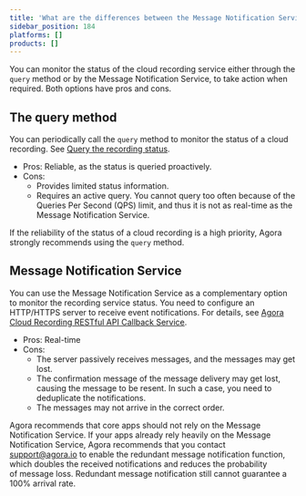 ```yaml
---
title: 'What are the differences between the Message Notification Service and the query Method?'
sidebar_position: 184
platforms: []
products: []
---
```



You can monitor the status of the cloud recording service either through the `query` method or by the Message Notification Service, to take action when required. Both options have pros and cons.

## The query method

You can periodically call the `query` method to monitor the status of a cloud recording. See [Query the recording status](/en/cloud-recording/reference/restful-api/#query).

- Pros: Reliable, as the status is queried proactively.
- Cons:
  - Provides limited status information.
  - Requires an active query. You cannot query too often because of the Queries Per Second (QPS) limit, and thus it is not as real-time as the Message Notification Service.

If the reliability of the status of a cloud recording is a high priority, Agora strongly recommends using the `query` method.

## Message Notification Service

You can use the Message Notification Service as a complementary option to monitor the recording service status. You need to configure an HTTP/HTTPS server to receive event notifications. For details, see [Agora Cloud Recording RESTful API Callback Service](/cloud-recording/reference/rest-api-overview).

- Pros: Real-time
- Cons:
  - The server passively receives messages, and the messages may get lost.
  - The confirmation message of the message delivery may get lost, causing the message to be resent. In such a case, you need to deduplicate the notifications.
  - The messages may not arrive in the correct order.

<Admonition type="caution">
Agora recommends that core apps should not rely on the Message Notification Service. If your apps
already rely heavily on the Message Notification Service, Agora recommends that you contact 
<a href="mailto:support@agora.io">support@agora.io</a> to enable the redundant message notification
function, which doubles the received notifications and reduces the probability of message loss. Redundant message notification still cannot guarantee a 100% arrival rate.
</Admonition>

